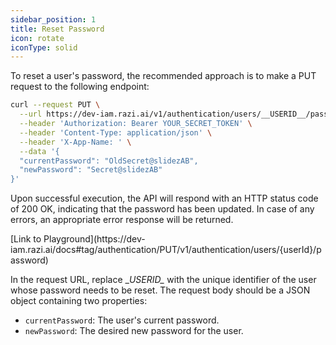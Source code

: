 ```yaml
---
sidebar_position: 1
title: Reset Password
icon: rotate
iconType: solid
---
```




<LoggedInWarning />

To reset a user's password, the recommended approach is to make a PUT request to the following endpoint:

```bash
curl --request PUT \
  --url https://dev-iam.razi.ai/v1/authentication/users/__USERID__/password \
  --header 'Authorization: Bearer YOUR_SECRET_TOKEN' \
  --header 'Content-Type: application/json' \
  --header 'X-App-Name: ' \
  --data '{
  "currentPassword": "OldSecret@slidezAB",
  "newPassword": "Secret@slidezAB"
}'
```

Upon successful execution, the API will respond with an HTTP status code of 200 OK, indicating that the password has been updated. In case of any errors, an appropriate error response will be returned.

<Tip>
[Link to Playground](https://dev-iam.razi.ai/docs#tag/authentication/PUT/v1/authentication/users/{userId}/password)

In the request URL, replace \__USERID\__ with the unique identifier of the user whose password needs to be reset.
The request body should be a JSON object containing two properties:

- `currentPassword`: The user's current password.
- `newPassword`: The desired new password for the user.
</Tip>

